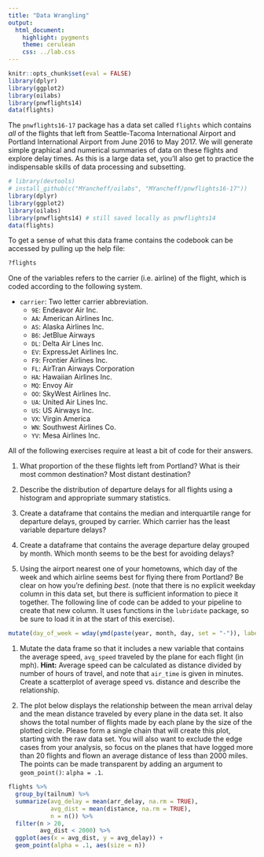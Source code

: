 ```yaml
---
title: "Data Wrangling"
output:
  html_document:
    highlight: pygments
    theme: cerulean
    css: ../lab.css
---
```


```r
knitr::opts_chunk$set(eval = FALSE)
library(dplyr)
library(ggplot2)
library(oilabs)
library(pnwflights14)
data(flights)
```

The `pnwflights16-17` package has a data set called `flights` which contains *all* of the flights that 
left from Seattle-Tacoma International Airport and Portland International Airport from June 2016 to May 2017.
We will generate simple graphical and numerical summaries of data on these flights and explore delay times.
As this is a large data set, you'll also get to practice the indispensable skills of data processing 
and subsetting.

```r
# library(devtools)
# install_github(c("MYancheff/oilabs", "MYancheff/pnwflights16-17"))
library(dplyr)
library(ggplot2)
library(oilabs)
library(pnwflights14) # still saved locally as pnwflights14
data(flights)
```

To get a sense of what this data frame contains the codebook
can be accessed by pulling up the help file:

```r
?flights
```

One of the variables refers to the carrier (i.e. airline) of the flight, which 
is coded according to the following system.

- `carrier`: Two letter carrier abbreviation.
    + `9E`:           Endeavor Air Inc.
    + `AA`:      American Airlines Inc.
    + `AS`:        Alaska Airlines Inc.
    + `B6`:             JetBlue Airways
    + `DL`:        Delta Air Lines Inc.
    + `EV`:    ExpressJet Airlines Inc.
    + `F9`:      Frontier Airlines Inc.
    + `FL`: AirTran Airways Corporation
    + `HA`:      Hawaiian Airlines Inc.
    + `MQ`:                   Envoy Air
    + `OO`:       SkyWest Airlines Inc.
    + `UA`:       United Air Lines Inc.
    + `US`:             US Airways Inc.
    + `VX`:              Virgin America
    + `WN`:      Southwest Airlines Co.
    + `YV`:          Mesa Airlines Inc.

All of the following exercises require at least a bit of code for their answers.

1.  What proportion of the these flights left from Portland? What is their most common destination? 
Most distant destination? 

1.  Describe the distribution of departure delays for all flights using a histogram and appropriate summary statistics. 

1.  Create a dataframe that contains the median and interquartile range for departure delays, grouped by carrier.
Which carrier has the least variable departure delays?

1.  Create a dataframe that contains the average departure delay grouped by month. Which month seems to be the best for avoiding delays?

1.  Using the airport nearest one of your hometowns, which day of the week and which airline seems best for 
flying there from Portland? Be clear on how you're defining *best*. (note that there is no explicit weekday 
column in this data set, but there is sufficient information to piece it together. The following line of code 
can be added to your pipeline to create that new column. It uses functions in the `lubridate` package, so be 
sure to load it in at the start of this exercise).

```r
mutate(day_of_week = wday(ymd(paste(year, month, day, set = "-")), label = T))
```


1.  Mutate the data frame so that it includes a new variable that contains the 
average speed, `avg_speed` traveled by the plane for each flight (in mph).
**Hint:** Average speed can be calculated as distance divided by
number of hours of travel, and note that `air_time` is given in minutes.
Create a scatterplot of average speed vs. distance and describe the relationship.

1.  The plot below displays the relationship between the mean arrival 
delay and the mean distance traveled by every plane in the data set. 
It also shows the total number of flights made by each plane by the 
size of the plotted circle. Please form a single chain that will 
create this plot, starting with the raw data set. You will also want 
to exclude the edge cases from your analysis, so focus on the
planes that have logged more than 20 flights and flown an average
distance of less than 2000 miles. The points can be made transparent 
by adding an argument to `geom_point()`: `alpha = .1`.

```r
flights %>%
  group_by(tailnum) %>%
  summarize(avg_delay = mean(arr_delay, na.rm = TRUE),
            avg_dist = mean(distance, na.rm = TRUE),
            n = n()) %>%
  filter(n > 20,
         avg_dist < 2000) %>%
  ggplot(aes(x = avg_dist, y = avg_delay)) + 
  geom_point(alpha = .1, aes(size = n))
```





